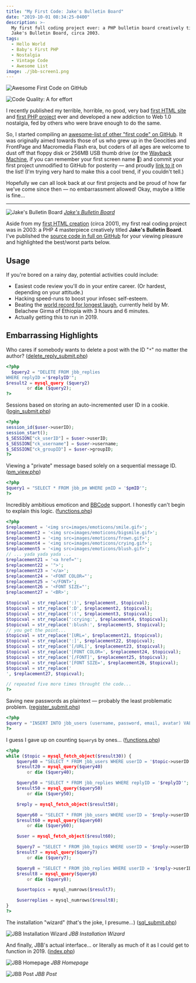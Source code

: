 ```yaml
---
title: "My First Code: Jake's Bulletin Board"
date: "2019-10-01 08:34:25-0400"
description: >-
  My first full coding project ever: a PHP bulletin board creatively titled
  Jake's Bulletin Board, circa 2003.
tags:
  - Hello World
  - Baby's First PHP
  - Nostalgia
  - Vintage Code
  - Awesome List
image: ./jbb-screen1.png
---
```


![Awesome First Code on GitHub](./netscape.png)

![Code Quality: A for effort](./badges.png)

I recently published my terrible, horrible, no good, very bad [first HTML site](https://jakejarvis.github.io/my-first-website/) and [first PHP project](https://github.com/jakejarvis/jbb#readme) ever and developed a new addiction to Web 1.0 nostalgia, fed by others who were brave enough to do the same.

So, I started compiling an [awesome-list of other "first code" on GitHub](https://github.com/jakejarvis/awesome-first-code). It was originally aimed towards those of us who grew up in the Geocities and FrontPage and Macromedia Flash era, but coders of all ages are welcome to dust off that floppy disk or 256MB USB thumb drive (or the [Wayback Machine](https://archive.org/web/), if you can remember your first screen name 😬) and commit your first project unmodified to GitHub for posterity — and proudly [link to it](https://github.com/jakejarvis/awesome-first-code/edit/master/readme.md) on the list! (I'm trying very hard to make this a cool trend, if you couldn't tell.)

Hopefully we can all look back at our first projects and be proud of how far we've come since then — no embarrassment allowed! Okay, maybe a little is fine...

---

![Jake's Bulletin Board](./jbb-logo.png)
_[Jake's Bulletin Board](https://github.com/jakejarvis/jbb)_

Aside from my [first HTML creation](https://jakejarvis.github.io/my-first-website/) (circa 2001), my first real coding project was in 2003: a PHP 4 masterpiece creatively titled **Jake's Bulletin Board**. I've published the [source code in full on GitHub](https://github.com/jakejarvis/jbb) for your viewing pleasure and highlighted the best/worst parts below.

## Usage

If you're bored on a rainy day, potential activities could include:

- Easiest code review you'll do in your entire career. (Or hardest, depending on your attitude.)
- Hacking speed-runs to boost your infosec self-esteem.
- Beating the [world record for longest laugh](http://goldenbookofrecords.com/longest-laughter/), currently held by Mr. Belachew Girma of Ethiopia with 3 hours and 6 minutes.
- Actually getting this to run in 2019.

## Embarrassing Highlights

Who cares if somebody wants to delete a post with the ID "`*`" no matter the author? ([delete_reply_submit.php](https://github.com/jakejarvis/jbb/blob/87b606797414b2fe563af85e269566fc5e076cc5/delete_reply_submit.php#L9))

```php showLineNumbers
<?php
  $query2 = "DELETE FROM jbb_replies
WHERE replyID ='$replyID'";
$result2 = mysql_query ($query2)
        or die ($query2);
?>
```

Sessions based on storing an auto-incremented user ID in a cookie. ([login_submit.php](https://github.com/jakejarvis/jbb/blob/87b606797414b2fe563af85e269566fc5e076cc5/login_submit.php#L28))

```php showLineNumbers
<?php
session_id($user->userID);
session_start();
$_SESSION["ck_userID"] = $user->userID;
$_SESSION["ck_username"] = $user->username;
$_SESSION["ck_groupID"] = $user->groupID;
?>
```

Viewing a "private" message based solely on a sequential message ID. ([pm_view.php](https://github.com/jakejarvis/jbb/blob/87b606797414b2fe563af85e269566fc5e076cc5/pm_view.php#L13))

```php showLineNumbers
<?php
$query1 = "SELECT * FROM jbb_pm WHERE pmID = '$pmID'";
?>
```

Incredibly ambitious emoticon and [BBCode](https://en.wikipedia.org/wiki/BBCode) support. I honestly can't begin to explain this logic. ([functions.php](https://github.com/jakejarvis/jbb/blob/87b606797414b2fe563af85e269566fc5e076cc5/functions.php#L18))

```php showLineNumbers
<?php
$replacement = '<img src=images/emoticons/smile.gif>';
$replacement2 = '<img src=images/emoticons/bigsmile.gif>';
$replacement3 = '<img src=images/emoticons/frown.gif>';
$replacement4 = '<img src=images/emoticons/crying.gif>';
$replacement5 = '<img src=images/emoticons/blush.gif>';
// ... yada yada yada ...
$replacement21 = '<a href="';
$replacement22 = '">';
$replacement23 = '</a>';
$replacement24 = '<FONT COLOR="';
$replacement25 = '</FONT>';
$replacement26 = '<FONT SIZE="';
$replacement27 = '<BR>';

$topicval = str_replace(':)', $replacement, $topicval);
$topicval = str_replace(':D', $replacement2, $topicval);
$topicval = str_replace(':(', $replacement3, $topicval);
$topicval = str_replace(':crying:', $replacement4, $topicval);
$topicval = str_replace(':blush:', $replacement5, $topicval);
// you get the point...
$topicval = str_replace('[URL=', $replacement21, $topicval);
$topicval = str_replace(':]', $replacement22, $topicval);
$topicval = str_replace('[/URL]', $replacement23, $topicval);
$topicval = str_replace('[FONT COLOR=', $replacement24, $topicval);
$topicval = str_replace('[/FONT]', $replacement25, $topicval);
$topicval = str_replace('[FONT SIZE=', $replacement26, $topicval);
$topicval = str_replace('
', $replacement27, $topicval);

// repeated five more times throught the code...
?>
```

Saving new passwords as plaintext — probably the least problematic problem. ([register_submit.php](https://github.com/jakejarvis/jbb/blob/87b606797414b2fe563af85e269566fc5e076cc5/register_submit.php#L10))

```php showLineNumbers
<?php
$query = "INSERT INTO jbb_users (username, password, email, avatar) VALUES ('$username','$password','$email','images/avatars/noavatar.gif')";
?>
```

I guess I gave up on counting `$query`s by ones... ([functions.php](https://github.com/jakejarvis/jbb/blob/87b606797414b2fe563af85e269566fc5e076cc5/functions.php#L231))

```php showLineNumbers
<?php
while ($topic = mysql_fetch_object($result30)) {
    $query40 = "SELECT * FROM jbb_users WHERE userID = '$topic->userID'";
    $result20 = mysql_query($query40)
        or die ($query40);

    $query50 = "SELECT * FROM jbb_replies WHERE replyID = '$replyID'";
    $result50 = mysql_query($query50)
        or die ($query50);

    $reply = mysql_fetch_object($result50);

    $query60 = "SELECT * FROM jbb_users WHERE userID = '$reply->userID'";
    $result60 = mysql_query($query60)
        or die ($query60);

    $user = mysql_fetch_object($result60);

    $query7 = "SELECT * FROM jbb_topics WHERE userID = '$reply->userID'";
    $result7 = mysql_query($query7)
        or die ($query7);

    $query8 = "SELECT * FROM jbb_replies WHERE userID = '$reply->userID'";
    $result8 = mysql_query($query8)
        or die ($query8);

    $usertopics = mysql_numrows($result7);

    $userreplies = mysql_numrows($result8);
}
?>
```

The installation "wizard" (that's the joke, I presume...) ([sql_submit.php](https://github.com/jakejarvis/jbb/blob/87b606797414b2fe563af85e269566fc5e076cc5/setup/sql_submit.php))

![JBB Installation Wizard](./jbb-screen1.png)
_JBB Installation Wizard_

And finally, JBB's actual interface... or literally as much of it as I could get to function in 2019. ([index.php](https://github.com/jakejarvis/jbb/blob/87b606797414b2fe563af85e269566fc5e076cc5/index.php))

![JBB Homepage](./jbb-screen3.png)
_JBB Homepage_

![JBB Post](./jbb-screen4.png)
_JBB Post_
